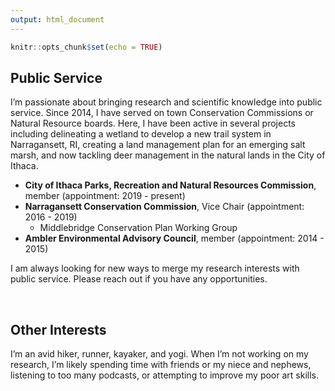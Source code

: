 ```yaml
---
output: html_document
---
```


```r
knitr::opts_chunk$set(echo = TRUE)
```

## Public Service

I'm passionate about bringing research and scientific knowledge into public service. Since 2014, I have served on town Conservation Commissions or Natural Resource boards. Here, I have been active in several projects including delineating a wetland to develop a new trail system in Narragansett, RI, creating a land management plan for an emerging salt marsh, and now tackling deer management in the natural lands in the City of Ithaca. 

* **City of Ithaca Parks, Recreation and Natural Resources Commission**, member (appointment: 2019 - present)
* **Narragansett Conservation Commission**, Vice Chair (appointment: 2016 - 2019)
  * Middlebridge Conservation Plan Working Group
* **Ambler Environmental Advisory Council**, member (appointment: 2014 - 2015)

I am always looking for new ways to merge my research interests with public service. Please reach out if you have any opportunities.

<br>

## Other Interests

I'm an avid hiker, runner, kayaker, and yogi. When I'm not working on my research, I'm likely spending time with friends or my niece and nephews,  listening to too many podcasts, or attempting to improve my poor art skills.
